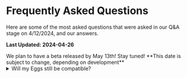 

# Frequently Asked Questions

Here are some of the most asked questions that were asked in our Q&A stage on 4/12/2024, and our answers.

**Last Updated: 2024-04-26**

<Admonition title="When is the beta?">
    We plan to have a beta released by May 13th! Stay tuned!
    **This date is subject to change, depending on development**
</Admonition>

<Tabs groupId="faq" queryString>
    <TabItem label="Panel" value="panel">
        <details>
            <summary>Will my Eggs still be compatible?</summary>

            Yes! We have a newer version of them planned, but the original ones will **always** work.
        </details>
        <details>
            <summary>How can I migrate to Pelican?</summary>

            You'll receive an easy guide to migrate from Pterodactyl to Pelican.
            It will be at least as easy as upgrading was originally.
        </details>
        <details>
            <summary>Are automatic updates planned?</summary>

            Yes. And easier manual updates too.
        </details>
        <details>
            <summary>Can I use the original API?</summary>

            Yes, it'll be backwards compatible. Any new changes for the API will be put in a new and separated version.
        </details>
        <details>
            <summary>Where can I submit bugs and pull requests?</summary>

            They can be posted on our [Github](https://github.com/pelican-dev/panel)!
        </details>
        <details>
            <summary>Will Blueprint extensions work on Pelican?</summary>

            No, you will not be able to use them with Pelican now or in the future.
            The author of Blueprint unfortunately does not have the time to migrate them to Pelican.
        </details>
        <details>
            <summary>Will the front end match the new admin area?</summary>

            Yes, we will get to it in the near future.
        </details>
        <details>
            <summary>Will WHMCS and other billing solutions still work?</summary>

            To our knowledge, almost all of these solutions use the Panel's API to function.
            We will be supporting the same API, so everything should work the same.
        </details>
        </TabItem>
    <TabItem label="Wings" value="wings">
        <details>
            <summary>Are automatic updates planned?</summary>

            Yes!
        </details>
        <details>
            <summary>Where can I submit bugs and pull requests?</summary>

            They can be posted on our [Github](https://github.com/pelican-dev/wings)!
        </details>
        <details>
            <summary>Will Wings support plugins?</summary>

            At this time, No. But new features are being built into Wings and are on the way!
        </details>
        <details>
            <summary>Will the original Wings still be compatible with Pelican?</summary>

            Yes, the original latest version of Wings will remain compatible with Pelican.
            We are working on adding new features and improvements to Wings that will greatly improve your experience.
        </details>
        <details>
            <summary>Will Podman / Kubernetes be supported?</summary>

            Yes, we plan on supporting them in the near future.
        </details>
    </TabItem>

    <TabItem label="Licensing" value="licensing">
    <Admonition type="warning" title="The license applies to you if you meet all of the following requirements">
        1. Have modified any Pelican Panel files.

        2. Have not made the modifications open source.

        3. Allowed public access to your panel.     
        *People who are family, friends, and acquaintances are not the public.*
    </Admonition>
    <Admonition type="tip" title="If you don't meet those combined requirements">
        You are free to use the panel as you want.
    </Admonition>
    </TabItem>
    <TabItem label="Project" value="project">
        <details>
            <summary>Where can I submit feature requests and discuss new ideas?</summary>

            They can be posted on our [Github Discussions](https://github.com/pelican-dev/panel/discussions)
        </details>
        <details>
           <summary>Why announce Pelican without a release?</summary>

            It's not in the open source spirit to build an application in secret!
            Support and feedback from the community is crucial to OSS, it helps make our releases much better.
        </details>
        <details>
            <summary>Are there any hostilities with the previous project?</summary>

            Not at all. We also gave the previous team 2 months of advance notice.
        </details>
        <details>
            <summary>Why move away to make your own project?</summary>

            Difference of visions, directions, and opinions.
        </details>
        <details>
            <summary>Couldn't these changes be part of Pterodactyl?</summary>

            If they could, they would. But they can't, so they shan't.
        </details>
    </TabItem>
</Tabs>
